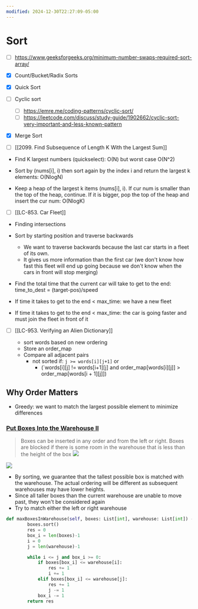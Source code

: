 ```yaml
---
modified: 2024-12-30T22:27:09-05:00
---
```

# Sort

- [ ] https://www.geeksforgeeks.org/minimum-number-swaps-required-sort-array/

- [x] Count/Bucket/Radix Sorts

- [x] Quick Sort

- [ ] Cyclic sort

  - [ ] https://emre.me/coding-patterns/cyclic-sort/
  - [ ] https://leetcode.com/discuss/study-guide/1902662/cyclic-sort-very-important-and-less-known-pattern

- [x] Merge Sort

- [ ] \[[2099. Find Subsequence of Length K With the Largest Sum]\]

- Find K largest numbers (quickselect): O(N) but worst case O(N^2)

- Sort by (nums[i], i) then sort again by the index i and return the largest k elements: O(NlogN)

- Keep a heap of the largest k items (nums[i], i). If cur num is smaller than the top of the heap, continue. If it is bigger, pop the top of the heap and insert the cur num: O(NlogK)

- [ ] \[[LC-853. Car Fleet]\]

- Finding intersections

- Sort by starting position and traverse backwards

  - We want to traverse backwards because the last car starts in a fleet of its own.
  - It gives us more information than the first car (we don't know how fast this fleet will end up going because we don't know when the cars in front will stop merging)

- Find the total time that the current car will take to get to the end: time_to_dest = (target-pos)/speed

- If time it takes to get to the end < max_time: we have a new fleet

- If time it takes to get to the end < max_time: the car is going faster and must join the fleet in front of it

- [ ] \[[LC-953. Verifying an Alien Dictionary]\]

  - sort words based on new ordering
  - Store an order_map
  - Compare all adjacent pairs
    - not sorted if: `j >= words[i][j+1]` or
      - (\`words[i][j] != words[i+1][j] and order_map\[words[i][j]\] > order_map\[words[i + 1][j]\])

## Why Order Matters

- Greedy: we want to match the largest possible element to minimize differences

### [Put Boxes Into the Warehouse II](https://leetcode.com/problems/put-boxes-into-the-warehouse-ii/)

> Boxes can be inserted in any order and from the left or right. Boxes are blocked if there is some room in the warehouse that is less than the height of the box
> ![](https://assets.leetcode.com/uploads/2020/08/30/22.png)

![](https://assets.leetcode.com/uploads/2020/08/30/22-1.png)

- By sorting, we guarantee that the tallest possible box is matched with the warehouse. The actual ordering will be different as subsequent warehouses may have lower heights.
- Since all taller boxes than the current warehouse are unable to move past, they won't be considered again
- Try to match either the left or right warehouse

```python
def maxBoxesInWarehouse(self, boxes: List[int], warehouse: List[int]) -> int:
        boxes.sort()
        res = 0
        box_i = len(boxes)-1
        i = 0
        j = len(warehouse)-1

        while i <= j and box_i >= 0:
            if boxes[box_i] <= warehouse[i]:
                res += 1
                i += 1
            elif boxes[box_i] <= warehouse[j]:
                res += 1
                j -= 1
            box_i -= 1
        return res

```
